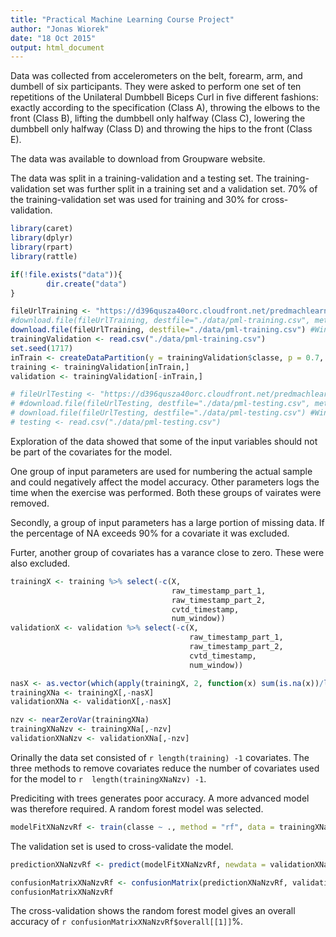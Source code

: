 ```yaml
---
title: "Practical Machine Learning Course Project"
author: "Jonas Wiorek"
date: "18 Oct 2015"
output: html_document
---
```


Data was collected from accelerometers on the belt, forearm, arm, and dumbell of 
six participants. They were asked to perform one set of ten repetitions of the Unilateral Dumbbell Biceps Curl in five different fashions: exactly according to the specification (Class A), throwing the elbows to the front (Class B), lifting the dumbbell only halfway (Class C), lowering the dumbbell only halfway (Class D) and throwing the hips to the front (Class E).

The data was available to download from Groupware website.

The data was split in a training-validation and a testing set. The training-validation set was further split in a training set and a validation set. 70% of the training-validation set was used for training and 30% for cross-validation.
```r
library(caret)
library(dplyr)
library(rpart)
library(rattle)

if(!file.exists("data")){
        dir.create("data")
}

fileUrlTraining <- "https://d396qusza40orc.cloudfront.net/predmachlearn/pml-training.csv"
#download.file(fileUrlTraining, destfile="./data/pml-training.csv", method="curl") #OSx
download.file(fileUrlTraining, destfile="./data/pml-training.csv") #Windows
trainingValidation <- read.csv("./data/pml-training.csv")
set.seed(1717)
inTrain <- createDataPartition(y = trainingValidation$classe, p = 0.7, list = FALSE)
training <- trainingValidation[inTrain,]
validation <- trainingValidation[-inTrain,]

# fileUrlTesting <- "https://d396qusza40orc.cloudfront.net/predmachlearn/pml-testing.csv"
# #download.file(fileUrlTesting, destfile="./data/pml-testing.csv", method="curl") #OSx
# download.file(fileUrlTesting, destfile="./data/pml-testing.csv") #Windows
# testing <- read.csv("./data/pml-testing.csv")
```

Exploration of the data showed that some of the input variables should not be part of the covariates for the model. 

One group of input parameters are used for numbering the actual sample and could negatively affect the model accuracy. Other parameters logs the time when the exercise was performed. Both these groups of vairates were removed.

Secondly, a group of input parameters has a large portion of missing data. If the percentage of NA exceeds 90% for a covariate it was excluded.

Furter, another group of covariates has a varance close to zero. These were also excluded.

```r
trainingX <- training %>% select(-c(X, 
                                    raw_timestamp_part_1, 
                                    raw_timestamp_part_2,
                                    cvtd_timestamp,
                                    num_window))
validationX <- validation %>% select(-c(X,
                                        raw_timestamp_part_1, 
                                        raw_timestamp_part_2,
                                        cvtd_timestamp,
                                        num_window)) 

nasX <- as.vector(which(apply(trainingX, 2, function(x) sum(is.na(x))/length(x)>.9)))
trainingXNa <- trainingX[,-nasX]
validationXNa <- validationX[,-nasX]

nzv <- nearZeroVar(trainingXNa)
trainingXNaNzv <- trainingXNa[,-nzv]
validationXNaNzv <- validationXNa[,-nzv]

```
Orinally the data set consisted of `r length(training) -1` covariates. The three 
methods to remove covariates reduce the number of covariates used for the model to `r  length(trainingXNaNzv) -1`.

Prediciting with trees generates poor accuracy. A more advanced model was therefore required. A random forest model was selected. 

```r
modelFitXNaNzvRf <- train(classe ~ ., method = "rf", data = trainingXNaNzv)
```
The validation set is used to cross-validate the model. 

```r
predictionXNaNzvRf <- predict(modelFitXNaNzvRf, newdata = validationXNaNzv)
```

```r
confusionMatrixXNaNzvRf <- confusionMatrix(predictionXNaNzvRf, validation$classe)
confusionMatrixXNaNzvRf
```
The cross-validation shows the random forest model gives an overall accuracy of `r confusionMatrixXNaNzvRf$overall[[1]]`%. 
